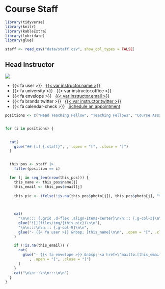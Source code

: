 # Course Staff



```r
library(tidyverse)
library(knitr)
library(kableExtra)
library(lubridate)
library(glue)

staff <- read_csv("data/staff.csv", show_col_types = FALSE) 
```


## Head Instructor {.staff}

::: {.grid .d-flex .align-items-center}

::: {.g-col-3}


![](files/img/blackwell-2015@2x.jpg)

:::

::: {.g-col-9}


 
- {{< fa user >}} &nbsp; [{{< var instructor.name >}}]({{< var instructor.url >}})
- {{< fa university >}} &nbsp; {{< var instructor.office >}}
- {{< fa envelope >}} &nbsp; <a href="mailto:{{< var instructor.email >}}">{{< var instructor.email >}}</a>
- {{< fa brands twitter >}} &nbsp; [{{< var instructor.twitter >}}](https://www.twitter.com/{{< var instructor.twitter >}})
- {{< fa calendar-check >}} &nbsp; [Schedule an appointment]({{< var instructor.appointment_url >}})

::: 

:::




 
```r


positions <- c("Head Teaching Fellow", "Teaching Fellows", "Course Assistants")


for (i in positions) {

  
  cat(
    glue("## [i] {.staff}", , .open = "[", .close = "]")    
  )


  this_pos <- staff |>
    filter(position == i)

  for (j in seq_len(nrow(this_pos))) {
    this_name <- this_pos$name[j]
    this_email <- this_pos$email[j]
  
    this_pic <- ifelse(!is.na(this_pos$photo[j]), this_pos$photo[j], "totoro.png")
    
    

    cat(
      "\n\n::: {.grid .d-flex .align-items-center}\n\n::: {.g-col-3}\n\n",
      glue("![](files/img/{this_pic})\n\n"),
      "\n\n:::\n\n::: {.g-col-9}\n\n",
      glue("- {{< fa user >}} &nbsp; [this_name]\n\n", .open = "[", .close = "]")    
    )

    if (!is.na(this_email)) {
      cat(
        glue("- {{< fa envelope >}} &nbsp; <a href=\"mailto:[this_email]\">[this_email]</a>",
           , .open = "[", .close = "]")
      )
    }
    cat("\n\n:::\n\n:::\n\n")
  }     
}
```
 

